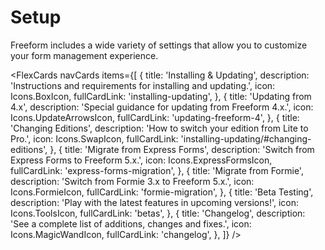 

# Setup

Freeform includes a wide variety of settings that allow you to customize your form management experience.

<FlexCards
  navCards
  items={[
    {
      title: 'Installing & Updating',
      description: 'Instructions and requirements for installing and updating.',
      icon: Icons.BoxIcon,
      fullCardLink: 'installing-updating',
    },
    {
      title: 'Updating from 4.x',
      description: 'Special guidance for updating from Freeform 4.x.',
      icon: Icons.UpdateArrowsIcon,
      fullCardLink: 'updating-freeform-4',
    },
    {
      title: 'Changing Editions',
      description: 'How to switch your edition from Lite to Pro.',
      icon: Icons.SwapIcon,
      fullCardLink: 'installing-updating/#changing-editions',
    },
    {
      title: 'Migrate from Express Forms',
      description: 'Switch from Express Forms to Freeform 5.x.',
      icon: Icons.ExpressFormsIcon,
      fullCardLink: 'express-forms-migration',
    },
    {
      title: 'Migrate from Formie',
      description: 'Switch from Formie 3.x to Freeform 5.x.',
      icon: Icons.FormieIcon,
      fullCardLink: 'formie-migration',
    },
    {
      title: 'Beta Testing',
      description: 'Play with the latest features in upcoming versions!',
      icon: Icons.ToolsIcon,
      fullCardLink: 'betas',
    },
    {
      title: 'Changelog',
      description: 'See a complete list of additions, changes and fixes.',
      icon: Icons.MagicWandIcon,
      fullCardLink: 'changelog',
    },
  ]}
/>
